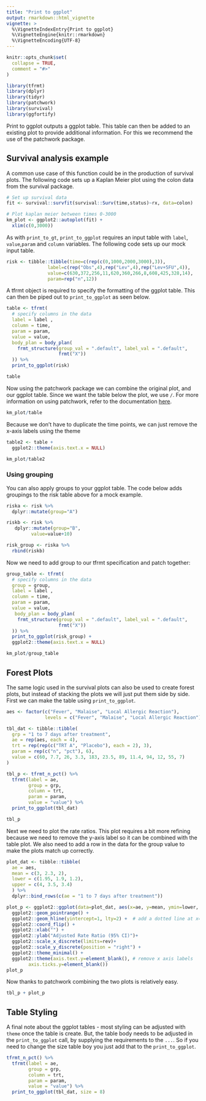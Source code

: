 ```yaml
---
title: "Print to ggplot"
output: rmarkdown::html_vignette
vignette: >
  %\VignetteIndexEntry{Print to ggplot}
  %\VignetteEngine{knitr::rmarkdown}
  %\VignetteEncoding{UTF-8}
---
```


```r
knitr::opts_chunk$set(
  collapse = TRUE,
  comment = "#>"
)
```

```r
library(tfrmt)
library(dplyr)
library(tidyr)
library(patchwork)
library(survival)
library(ggfortify)
```

Print to ggplot outputs a ggplot table. This table can then be added to an existing plot to provide additional information. For this we recommend the use of the patchwork package.

## Survival analysis example

A common use case of this function could be in the production of survival plots. The following code sets up a Kaplan Meier plot using the colon data from the survival package. 

```r
# Set up survival data
fit <- survival::survfit(survival::Surv(time,status)~rx, data=colon)

# Plot kaplan meier between times 0-3000
km_plot <- ggplot2::autoplot(fit) +
  xlim(c(0,3000))
```

As with `print_to_gt`, `print_to_ggplot` requires an input table with `label`, `value`,`param` and `column` variables.  The following code sets up our mock input table. 

```r
risk <- tibble::tibble(time=c(rep(c(0,1000,2000,3000),3)),
               label=c(rep("Obs",4),rep("Lev",4),rep("Lev+5FU",4)),
               value=c(630,372,256,11,620,360,266,8,608,425,328,14),
               param=rep("n",12))
```

A tfrmt object is required to specify the formatting of the ggplot table. This can then be piped out to `print_to_ggplot` as seen below. 

```r
table <- tfrmt(
  # specify columns in the data
  label = label ,
  column = time,
  param = param,
  value = value,
  body_plan = body_plan(
    frmt_structure(group_val = ".default", label_val = ".default",
                   frmt("X"))
  )) %>%
  print_to_ggplot(risk)

table
```

Now using the patchwork package we can combine the original plot, and our ggplot table. Since we want the table below the plot, we use `/`. For more information on using patchwork, refer to the documentation [here](https://cran.r-project.org/web/packages/patchwork/vignettes/patchwork.html).

```r
km_plot/table
```

Because we don't have to duplicate the time points, we can just remove the x-axis labels using the theme
```r
table2 <- table +
  ggplot2::theme(axis.text.x = NULL)

km_plot/table2
```

### Using grouping

You can also apply groups to your ggplot table. The code below adds groupings to the risk table above for a mock example. 

```r
riska <- risk %>%
  dplyr::mutate(group="A")

riskb <- risk %>%
   dplyr::mutate(group="B",
         value=value+10)

risk_group <- riska %>%
  rbind(riskb)
```

Now we need to add group to our tfrmt specification and patch together:

```r
group_table <- tfrmt(
  # specify columns in the data
  group = group,
  label = label ,
  column = time,
  param = param,
  value = value,
   body_plan = body_plan(
    frmt_structure(group_val = ".default", label_val = ".default",
                   frmt("X"))
  )) %>% 
  print_to_ggplot(risk_group) +
  ggplot2::theme(axis.text.x = NULL)

km_plot/group_table
```

## Forest Plots

The same logic used in the survival plots can also be used to create forest plots, but instead of stacking the plots we will just put them side by side. First we can make the table using `print_to_ggplot`. 

```r
aes <- factor(c("Fever", "Malaise", "Local Allergic Reaction"),
              levels = c("Fever", "Malaise", "Local Allergic Reaction"))

tbl_dat <- tibble::tibble(
  grp = "1 to 7 days after treatment",
  ae = rep(aes, each = 4),
  trt = rep(rep(c("TRT A", "Placebo"), each = 2), 3),
  param = rep(c("n", "pct"), 6),
  value = c(60, 7.7, 26, 3.3, 183, 23.5, 89, 11.4, 94, 12, 55, 7)
)

tbl_p <- tfrmt_n_pct() %>% 
  tfrmt(label = ae,
        group = grp,
        column = trt,
        param = param, 
        value = "value") %>% 
  print_to_ggplot(tbl_dat)

tbl_p
```

Next we need to plot the rate ratios. This plot requires a bit more refining because we need to remove the y-axis label so it can be combined with the table plot. We also need to add a row in the data for the group value to make the plots match up correctly. 

```r
plot_dat <- tibble::tibble(
  ae = aes,
  mean = c(3, 2.3, 2),
  lower = c(1.95, 1.9, 1.2),
  upper = c(4, 3.5, 3.4)
  ) %>% 
  dplyr::bind_rows(c(ae = "1 to 7 days after treatment"))

plot_p <- ggplot2::ggplot(data=plot_dat, aes(x=ae, y=mean, ymin=lower, ymax=upper)) +
  ggplot2::geom_pointrange() + 
  ggplot2::geom_hline(yintercept=1, lty=2) +  # add a dotted line at x=1 after flip
  ggplot2::coord_flip() +
  ggplot2::xlab("") +
  ggplot2::ylab("Adjusted Rate Ratio (95% CI)")+
  ggplot2::scale_x_discrete(limits=rev)+
  ggplot2::scale_y_discrete(position = "right") + 
  ggplot2::theme_minimal() +
  ggplot2::theme(axis.text.y=element_blank(), # remove x axis labels
        axis.ticks.y=element_blank())
plot_p
```

Now thanks to patchwork combining the two plots is relatively easy. 

```r
tbl_p + plot_p
```

## Table Styling

A final note about the ggplot tables - most styling can be adjusted with `theme` once the table is create. But, the table body needs to be adjusted in the `print_to_ggplot` call, by supplying the requirements to the `...`. So if you need to change the size table boy you just add that to the `print_to_ggplot`. 
```r
tfrmt_n_pct() %>% 
  tfrmt(label = ae,
        group = grp,
        column = trt,
        param = param, 
        value = "value") %>% 
  print_to_ggplot(tbl_dat, size = 8)
```

